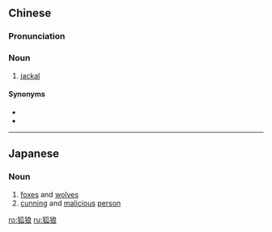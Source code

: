 ==Chinese==
{{zh-forms}}

===Pronunciation===
{{zh-pron
|m=húláng
|cat=n
}}

===Noun===
{{zh-noun}}

# [[jackal]]

====Synonyms====
* {{zh-l|豺狼}}
* {{zh-l|胡狼}}

{{zh-cat|Canids}}

----

==Japanese==
{{ja-kanjitab|こ|ろう|yomi=o}}

===Noun===
{{ja-noun|ころう}}

# [[foxes]] and [[wolves]]
# [[cunning]] and [[malicious]] [[person]]

[[ro:狐狼]]
[[ru:狐狼]]